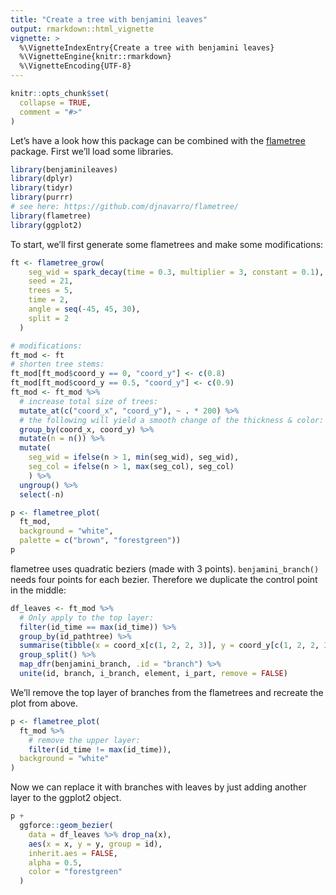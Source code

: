 ```yaml
---
title: "Create a tree with benjamini leaves"
output: rmarkdown::html_vignette
vignette: >
  %\VignetteIndexEntry{Create a tree with benjamini leaves}
  %\VignetteEngine{knitr::rmarkdown}
  %\VignetteEncoding{UTF-8}
---
```


```r
knitr::opts_chunk$set(
  collapse = TRUE,
  comment = "#>"
)
```

Let's have a look how this package can be combined with the
[flametree](https://github.com/djnavarro/flametree/) package. First we'll load
some libraries.

```r
library(benjaminileaves)
library(dplyr)
library(tidyr)
library(purrr)
# see here: https://github.com/djnavarro/flametree/
library(flametree)
library(ggplot2)
```

To start, we'll first generate some flametrees and make some modifications:

```r
ft <- flametree_grow(
    seg_wid = spark_decay(time = 0.3, multiplier = 3, constant = 0.1),
    seed = 21, 
    trees = 5, 
    time = 2, 
    angle = seq(-45, 45, 30), 
    split = 2
  ) 

# modifications:
ft_mod <- ft
# shorten tree stems:
ft_mod[ft_mod$coord_y == 0, "coord_y"] <- c(0.8)
ft_mod[ft_mod$coord_y == 0.5, "coord_y"] <- c(0.9)
ft_mod <- ft_mod %>% 
  # increase total size of trees:
  mutate_at(c("coord_x", "coord_y"), ~ . * 200) %>%
  # the following will yield a smooth change of the thickness & color:
  group_by(coord_x, coord_y) %>%
  mutate(n = n()) %>%
  mutate(
    seg_wid = ifelse(n > 1, min(seg_wid), seg_wid),
    seg_col = ifelse(n > 1, max(seg_col), seg_col)
    ) %>%
  ungroup() %>%
  select(-n)

p <- flametree_plot(
  ft_mod, 
  background = "white",
  palette = c("brown", "forestgreen"))
p
```

flametree uses quadratic beziers (made with 3 points). `benjamini_branch()` needs four points for each bezier. Therefore we duplicate the control point in the middle:

```r
df_leaves <- ft_mod %>%
  # Only apply to the top layer:
  filter(id_time == max(id_time)) %>% 
  group_by(id_pathtree) %>% 
  summarise(tibble(x = coord_x[c(1, 2, 2, 3)], y = coord_y[c(1, 2, 2, 3)])) %>% 
  group_split() %>%
  map_dfr(benjamini_branch, .id = "branch") %>% 
  unite(id, branch, i_branch, element, i_part, remove = FALSE)
```

We'll remove the top layer of branches from the flametrees and recreate the plot from above.

```r
p <- flametree_plot(
  ft_mod %>% 
    # remove the upper layer:
    filter(id_time != max(id_time)), 
  background = "white"
)
```

Now we can replace it with branches with
leaves by just adding another layer to the ggplot2 object.

```r
p +
  ggforce::geom_bezier(
    data = df_leaves %>% drop_na(x), 
    aes(x = x, y = y, group = id), 
    inherit.aes = FALSE,
    alpha = 0.5,
    color = "forestgreen"
  )
  
```
